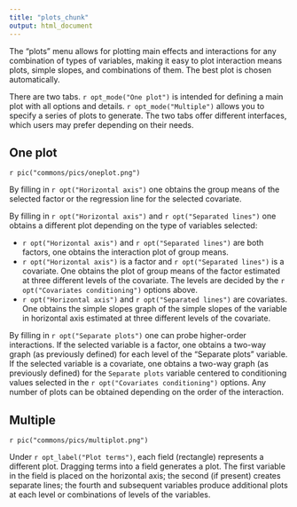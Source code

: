 ```yaml
---
title: "plots_chunk"
output: html_document
---
```




The "plots" menu allows for plotting  main effects and interactions for any combination of types of variables, making it easy to plot interaction means plots, simple slopes, and combinations of them. The best plot is chosen automatically.

There are two tabs. `r opt_mode("One plot")` is intended for defining a main plot with all options and details. `r opt_mode("Multiple")` allows you to specify a series of plots to generate. The two tabs offer different interfaces, which users may prefer depending on their needs.

## One plot

`r pic("commons/pics/oneplot.png")`

By filling in `r opt("Horizontal axis")` one obtains the group means of the selected factor or the regression line for the selected covariate.

By filling in `r opt("Horizontal axis")` and `r opt("Separated lines")` one obtains a different plot depending on the type of variables selected:

  - `r opt("Horizontal axis")` and `r opt("Separated lines")` are both factors, one obtains the interaction plot of group means.
  - `r opt("Horizontal axis")` is a factor and `r opt("Separated lines")` is a covariate. One obtains the plot of group means of the factor estimated at three different levels of the covariate. The levels are decided by the `r opt("Covariates conditioning")` options above.
  - `r opt("Horizontal axis")`  and `r opt("Separated lines")` are covariates. One obtains the simple slopes graph of the simple slopes of the variable in horizontal axis estimated at three different levels of the covariate.
  
By filling in `r opt("Separate plots")` one can probe higher-order interactions. If the selected variable is a factor, one obtains a two-way graph (as previously defined) for each level of the "Separate plots" variable. If the selected variable is a covariate, one obtains a two-way graph (as previously defined) for the `Separate plots` variable centered to conditioning values selected in the `r opt("Covariates conditioning")` options. Any number of plots can be obtained depending on the order of the interaction.

## Multiple

`r pic("commons/pics/multiplot.png")`

Under `r opt_label("Plot terms")`, each field (rectangle) represents a different plot. Dragging terms into a field generates a plot. The first variable in the field is placed on the horizontal axis; the second (if present) creates separate lines; the fourth and subsequent variables produce additional plots at each level or combinations of levels of the variables.

